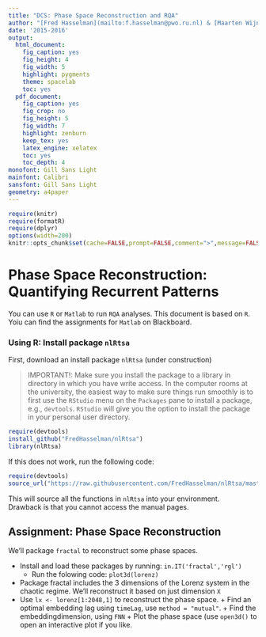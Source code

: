 ```yaml
---
title: "DCS: Phase Space Reconstruction and RQA"
author: "[Fred Hasselman](mailto:f.hasselman@pwo.ru.nl) & [Maarten Wijnants](mailto:m.wijnants@pwo.ru.nl)"
date: '2015-2016'
output:
  html_document:
    fig_caption: yes
    fig_height: 4
    fig_width: 5
    highlight: pygments
    theme: spacelab
    toc: yes
  pdf_document:
    fig_caption: yes
    fig_crop: no
    fig_height: 5
    fig_width: 7
    highlight: zenburn
    keep_tex: yes
    latex_engine: xelatex
    toc: yes
    toc_depth: 4
monofont: Gill Sans Light
mainfont: Calibri
sansfont: Gill Sans Light
geometry: a4paper
---
```

```r
require(knitr)
require(formatR)
require(dplyr)
options(width=200)
knitr::opts_chunk$set(cache=FALSE,prompt=FALSE,comment=">",message=FALSE,echo=TRUE,warning=FALSE,tidy=TRUE,strip.white=TRUE,size="small", fig.align = "center",fig.show='hold')

```

# Phase Space Reconstruction: Quantifying Recurrent Patterns

You can use `R` or `Matlab` to run `RQA` analyses. This document is based on `R`. Yoiu can find the assignments for `Matlab` on Blackboard.

### Using R: Install package `nlRtsa`

First, download an install package `nlRtsa` (under construction)

> IMPORTANT!: 
> Make sure you install the package to a library in directory in which you have write access. 
> In the computer rooms at the university, the easiest way to make sure things run smoothly is to first use the `RStudio` menu on the `Packages` pane to install a package, e.g., `devtools`. `RStudio` will give you the option to install the package in your personal user directory.

```r
require(devtools)
install_github("FredHasselman/nlRtsa")
library(nlRtsa)
```

If this does not work, run the following code:
```r
require(devtools)
source_url("https://raw.githubusercontent.com/FredHasselman/nlRtsa/master/filesource/nlRtsa_SOURCE.R")
```

This will source all the functions in `nlRtsa` into your environment.    
Drawback is that you cannot access the manual pages.

## Assignment: Phase Space Reconstruction

We'll package `fractal` to reconstruct some phase spaces.

* Install and load these packages by running: `in.IT('fractal','rgl')` 
    + Run the folowing code: `plot3d(lorenz)`
* Package fractal includes the 3 dimensions of the Lorenz system in the chaotic regime. We'll reconstruct it based on just dimension `X`
* Use `lx <- lorenz[1:2048,1]` to reconstruct the phase space. 
        + Find an optimal embedding lag using `timeLag`, use `method = "mutual"`.
        + Find the embeddingdimension, using `FNN`
        + Plot the phase space (use `open3d()` to open an interactive plot if you like.
